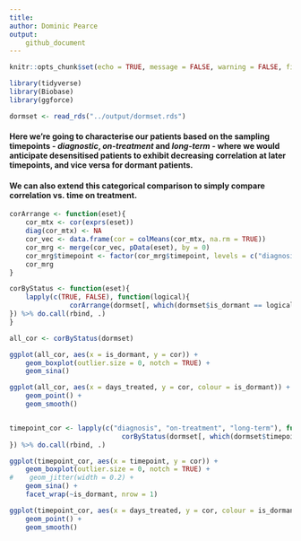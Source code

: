 ```yaml
---
title: 
author: Dominic Pearce
output:
    github_document
---
```


```r
knitr::opts_chunk$set(echo = TRUE, message = FALSE, warning = FALSE, fig.align = 'center')
```

```r
library(tidyverse)
library(Biobase)
library(ggforce)
```

```r
dormset <- read_rds("../output/dormset.rds")
```

#### Here we're going to characterise our patients based on the sampling timepoints - *diagnostic*, *on-treatment* and *long-term* - where we would anticipate desensitised patients to exhibit decreasing correlation at later timepoints, and vice versa for dormant patients.

#### We can also extend this categorical comparison to simply compare correlation vs. time on treatment.

```r
corArrange <- function(eset){
    cor_mtx <- cor(exprs(eset))
    diag(cor_mtx) <- NA
    cor_vec <- data.frame(cor = colMeans(cor_mtx, na.rm = TRUE))
    cor_mrg <- merge(cor_vec, pData(eset), by = 0)
    cor_mrg$timepoint <- factor(cor_mrg$timepoint, levels = c("diagnosis", "on-treatment", "long-term"))
    cor_mrg
}

corByStatus <- function(eset){
    lapply(c(TRUE, FALSE), function(logical){
               corArrange(dormset[, which(dormset$is_dormant == logical)])
}) %>% do.call(rbind, .)
}

all_cor <- corByStatus(dormset)

ggplot(all_cor, aes(x = is_dormant, y = cor)) + 
    geom_boxplot(outlier.size = 0, notch = TRUE) + 
    geom_sina()

ggplot(all_cor, aes(x = days_treated, y = cor, colour = is_dormant)) + 
    geom_point() + 
    geom_smooth()


timepoint_cor <- lapply(c("diagnosis", "on-treatment", "long-term"), function(timepoint){
                            corByStatus(dormset[, which(dormset$timepoint == timepoint)])
}) %>% do.call(rbind, .)

ggplot(timepoint_cor, aes(x = timepoint, y = cor)) + 
    geom_boxplot(outlier.size = 0, notch = TRUE) +
#    geom_jitter(width = 0.2) +
    geom_sina() +
    facet_wrap(~is_dormant, nrow = 1)

ggplot(timepoint_cor, aes(x = days_treated, y = cor, colour = is_dormant)) +
    geom_point() +
    geom_smooth()

```

